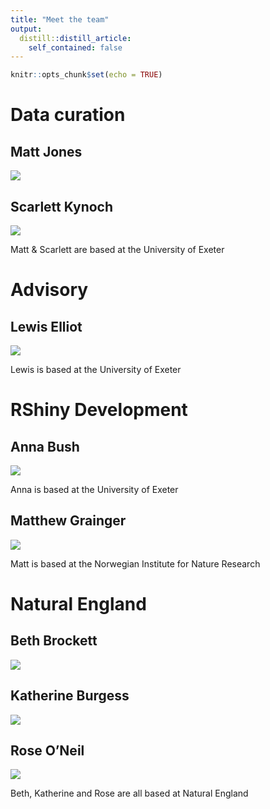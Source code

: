```yaml
---
title: "Meet the team"
output:
  distill::distill_article:
    self_contained: false
---
```


```r
knitr::opts_chunk$set(echo = TRUE)
```

# Data curation

## Matt Jones 
![](matt.jpg)

## Scarlett Kynoch
![](Scarlett.png)

Matt & Scarlett are based at the University of Exeter 

# Advisory

## Lewis Elliot

![](Lewis.png)

Lewis is based at the University of Exeter

# RShiny Development

## Anna Bush

![](Anna.png)

Anna is based at the University of Exeter

## Matthew Grainger

![](MattG.png)

Matt is based at the Norwegian Institute for Nature Research

# Natural England 

## Beth Brockett

![](Beth.png)

## Katherine Burgess

![](Katherine.png)

## Rose O'Neil

![](Rose.png)

Beth, Katherine and Rose are all based at Natural England